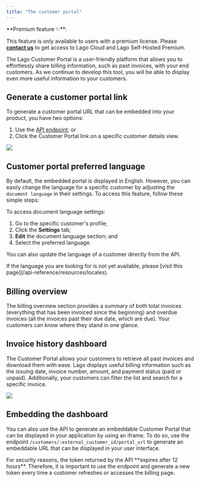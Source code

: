 ```yaml
---
title: "The customer portal"
---
```


<Info>
**Premium feature ✨**:

This feature is only available to users with a premium license. Please **[contact us](mailto:hello@getlago.com)** to get access to Lago Cloud and Lago Self-Hosted Premium.
</Info>

The Lago Customer Portal is a user-friendly platform that allows you to effortlessly share billing information, such as past invoices, with your end customers. As we continue to develop this tool, you will be able to display even more useful information to your customers.

## Generate a customer portal link
To generate a customer portal URL that can be embedded into your product, you have two options:
1. Use the [API endpoint](/api-reference/customers/customer-portal); or
2. Click the Customer Portal link on a specific customer details view.

<Frame caption="Customer portal access">
  <img src="/guide/images/customer-portal-access.png" />
</Frame>


## Customer portal preferred language
By default, the embedded portal is displayed in English. However, you can easily change the language for a specific customer by adjusting the `document language` in their settings. To access this feature, follow these simple steps:

To access document language settings:
1. Go to the specific customer's profile;
2. Click the **Settings** tab;
3. **Edit** the document language section; and
4. Select the preferred language.

You can also update the language of a customer directly from the API.

<Info>
If the language you are looking for is not yet available, please [visit this page](/api-reference/resources/locales).
</Info>


## Billing overview
The billing overview section provides a summary of both total invoices (everything that has been invoiced since the beginning) and overdue invoices (all the invoices past their due date, which are due). Your customers can know where they stand in one glance.

## Invoice history dashboard
The Customer Portal allows your customers to retrieve all past invoices and download them with ease. Lago displays useful billing information such as the issuing date, invoice number, amount, and payment status (paid or unpaid). Additionally, your customers can filter the list and search for a specific invoice.

<Frame caption="Invoices list - Customer Portal">
  <img src="/guide/images/customer-portal-invoices-list.png" />
</Frame>


## Embedding the dashboard
You can also use the API to generate an embeddable Customer Portal that can be displayed in your application by using an iframe. To do so, use the endpoint `/customers/:external_customer_id/portal_url` to generate an embeddable URL that can be displayed in your user interface.

<Info>
For security reasons, the token returned by the API **expires after 12 hours**. Therefore, it is important to use the endpoint and generate a new token every time a customer refreshes or accesses the billing page.
</Info>